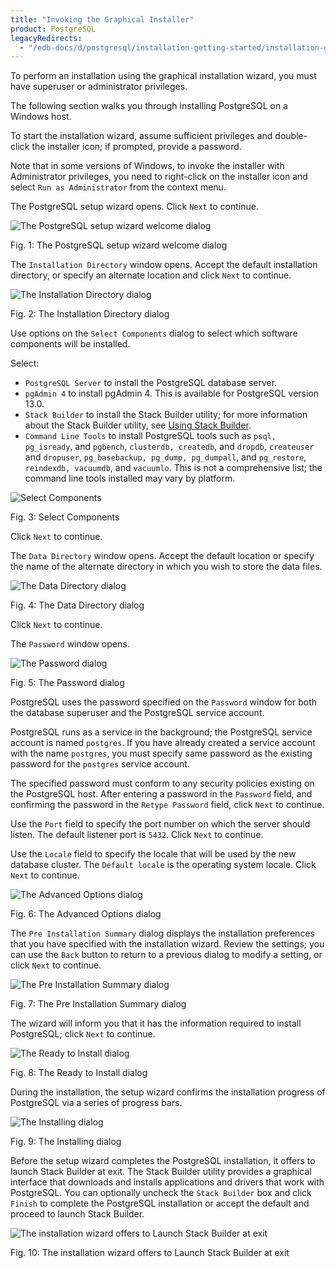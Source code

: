 ```yaml
---
title: "Invoking the Graphical Installer"
product: PostgreSQL
legacyRedirects:
  - "/edb-docs/d/postgresql/installation-getting-started/installation-guide/13.0/invoking_the_graphical_installer.html"
---
```




To perform an installation using the graphical installation wizard, you must have superuser or administrator privileges.

The following section walks you through installing PostgreSQL on a Windows host.

To start the installation wizard, assume sufficient privileges and double-click the installer icon; if prompted, provide a password.

Note that in some versions of Windows, to invoke the installer with Administrator privileges, you need to right-click on the installer icon and select `Run as Administrator` from the context menu.

The PostgreSQL setup wizard opens. Click `Next` to continue.

![The PostgreSQL setup wizard welcome dialog](../images/welcome.png)

Fig. 1: The PostgreSQL setup wizard welcome dialog

The `Installation Directory` window opens. Accept the default installation directory, or specify an alternate location and click `Next` to continue.

![The Installation Directory dialog](../images/installation_directory.png)

Fig. 2: The Installation Directory dialog

Use options on the `Select Components` dialog to select which software components will be installed.

Select:

-   `PostgreSQL Server` to install the PostgreSQL database server.
-   `pgAdmin 4` to install pgAdmin 4. This is available for PostgreSQL version 13.0.
-   `Stack Builder` to install the Stack Builder utility; for more information about the Stack Builder utility, see [Using Stack Builder](../03_using_stackbuilder).
-   `Command Line Tools` to install PostgreSQL tools such as `psql, pg_isready`, and `pgbench`, `clusterdb, createdb`, and `dropdb`, `createuser` and `dropuser`, `pg_basebackup, pg_dump, pg_dumpall`, and `pg_restore`, `reindexdb, vacuumdb`, and `vacuumlo`. This is not a comprehensive list; the command line tools installed may vary by platform.

![Select Components](../images/select_components.png)

Fig. 3: Select Components

Click `Next` to continue.

The `Data Directory` window opens. Accept the default location or specify the name of the alternate directory in which you wish to store the data files.

![The Data Directory dialog](../images/data_directory.png)

Fig. 4: The Data Directory dialog

Click `Next` to continue.

The `Password` window opens.

![The Password dialog](../images/password.png)

Fig. 5: The Password dialog

PostgreSQL uses the password specified on the `Password` window for both the database superuser and the PostgreSQL service account.

PostgreSQL runs as a service in the background; the PostgreSQL service account is named `postgres`. If you have already created a service account with the name `postgres`, you must specify same password as the existing password for the `postgres` service account.

The specified password must conform to any security policies existing on the PostgreSQL host. After entering a password in the `Password` field, and confirming the password in the `Retype Password` field, click `Next` to continue.

Use the `Port` field to specify the port number on which the server should listen. The default listener port is `5432`. Click `Next` to continue.

Use the `Locale` field to specify the locale that will be used by the new database cluster. The `Default locale` is the operating system locale. Click `Next` to continue.

![The Advanced Options dialog](../images/aug11_ad.png)

Fig. 6: The Advanced Options dialog

The `Pre Installation Summary` dialog displays the installation preferences that you have specified with the installation wizard. Review the settings; you can use the `Back` button to return to a previous dialog to modify a setting, or click `Next` to continue.

![The Pre Installation Summary dialog](../images/preinstallation.png)

Fig. 7: The Pre Installation Summary dialog

The wizard will inform you that it has the information required to install PostgreSQL; click `Next` to continue.

![The Ready to Install dialog](../images/ready_to_install.png)

Fig. 8: The Ready to Install dialog

During the installation, the setup wizard confirms the installation progress of PostgreSQL via a series of progress bars.

![The Installing dialog](../images/installing.png)

Fig. 9: The Installing dialog

Before the setup wizard completes the PostgreSQL installation, it offers to launch Stack Builder at exit. The Stack Builder utility provides a graphical interface that downloads and installs applications and drivers that work with PostgreSQL. You can optionally uncheck the `Stack Builder` box and click `Finish` to complete the PostgreSQL installation or accept the default and proceed to launch Stack Builder.

![The installation wizard offers to Launch Stack Builder at exit](../images/installation_complete.png)

Fig. 10: The installation wizard offers to Launch Stack Builder at exit
